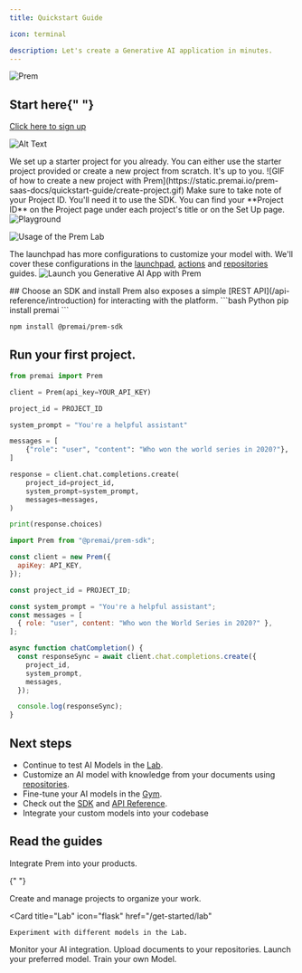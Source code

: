 ```yaml
---
title: Quickstart Guide

icon: terminal

description: Let's create a Generative AI application in minutes.
---
```


<img src="/images/cover.png" alt="Prem" />


## Start here{" "}
  <Steps titleSize="h3">
    <Step title="Activate your Prem account.">

[Click here to sign up](https://app.premai.io/accounts/signup/)

</Step>
<Step title="Sign in and generate an API key.">

![Alt Text](https://static.premai.io/prem-saas-docs/quickstart-guide/api-key-1.gif)

</Step>

<Step title="Create a new project.">
<Note>We set up a starter project for you already. You can either use the starter project provided or create a new project from scratch. It's up to you.</Note>
![GIF of how to create a new project with Prem](https://static.premai.io/prem-saas-docs/quickstart-guide/create-project.gif)
<Tip>Make sure to take note of your Project ID. You'll need it to use the SDK. You can find your **Project ID** on the Project page under each project's title or on the Set Up page.</Tip>
 <img
  src="https://static.premai.io/prem-saas-docs/quickstart-guide/projectsID.png"
  alt="Playground"
/>
</Step>

<Step title="Head over to the Lab and experiment with various AI models simultaneously.">

![Usage of the Prem Lab](https://static.premai.io/prem-saas-docs/quickstart-guide/premlab-example.gif)

</Step>

<Step title="After you've experimented with different models in the Lab, go to the Launchpad and choose the most suitable model for your use case.">

<Tip>The launchpad has more configurations to customize your model with. We'll cover these configurations in the [launchpad](/get-started/launchpad), [actions](/get-started/actions) and [repositories](/get-started/repositories) guides.</Tip>
![Launch you Generative AI App with Prem](https://static.premai.io/prem-saas-docs/quickstart-guide/launchpad-overview.gif)

</Step>

<Step title="Now it's time to integrate Prem into your application.">
## Choose an SDK and install
<Tip>
  Prem also exposes a simple [REST API](/api-reference/introduction) for interacting with the platform. 
</Tip>

<CodeGroup>
```bash Python
pip install premai
```

```bash JavaScript
npm install @premai/prem-sdk
```

</CodeGroup>

## Run your first project.

<CodeGroup>

```python Python
from premai import Prem

client = Prem(api_key=YOUR_API_KEY)

project_id = PROJECT_ID

system_prompt = "You're a helpful assistant"

messages = [
    {"role": "user", "content": "Who won the world series in 2020?"},
]

response = client.chat.completions.create(
    project_id=project_id,
    system_prompt=system_prompt,
    messages=messages,
)

print(response.choices)

```

```javaScript JavaScript
import Prem from "@premai/prem-sdk";

const client = new Prem({
  apiKey: API_KEY,
});

const project_id = PROJECT_ID;

const system_prompt = "You're a helpful assistant";
const messages = [
  { role: "user", content: "Who won the World Series in 2020?" },
];

async function chatCompletion() {
  const responseSync = await client.chat.completions.create({
    project_id,
    system_prompt,
    messages,
  });

  console.log(responseSync);
}
```

</CodeGroup>

</Step>

</Steps>



## Next steps

- Continue to test AI Models in the [Lab](/get-started/lab).
- Customize an AI model with knowledge from your documents using [repositories](/get-started/repositories).
- Fine-tune your AI models in the [Gym](/get-started/gym).
- Check out the [SDK](/get-started/sdk) and [API Reference](/api-reference/introduction).
- Integrate your custom models into your codebase

## Read the guides

<CardGroup cols={3}>
  <Card title="Prem SDK" icon="plug" href="/get-started/sdk">
    Integrate Prem into your products.
  </Card>

{" "}

<Card title="Projects" icon="folder" href="/get-started/manage-projects">
  Create and manage projects to organize your work.
</Card>

  <Card
    title="Lab"
    icon="flask"
    href="/get-started/lab"
  >
    Experiment with different models in the Lab.
  </Card>
</CardGroup>

<CardGroup cols={3}>
  <Card title="Monitoring" icon="chart-line" href="/get-started/monitoring">
    Monitor your AI integration.
  </Card>
  <Card
    title="Repositories"
    icon="folder-open"
    href="/get-started/repositories"
  >
    Upload documents to your repositories.
  </Card>
  <Card title="Launchpad" icon="rocket" href="/get-started/launchpad">
    Launch your preferred model.
  </Card>
</CardGroup>

<CardGroup cols={3}>
  <Card title="Gym" icon="dumbbell" href="/get-started/gym">
    Train your own Model.
  </Card>
</CardGroup>

